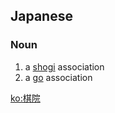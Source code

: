 ==Japanese==
{{ja-kanjitab|き|いん|yomi=o}}

===Noun===
{{ja-noun|き.いん}}

# a [[shogi]] association
# a [[go]] association

[[ko:棋院]]